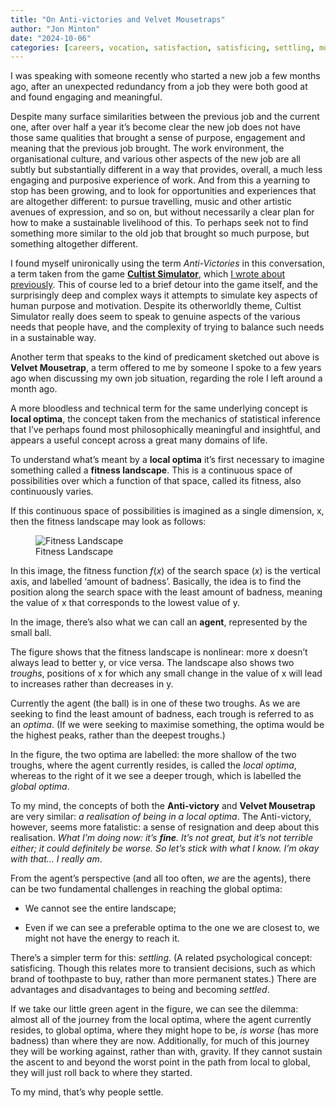 ```yaml
---
title: "On Anti-victories and Velvet Mousetraps"
author: "Jon Minton"
date: "2024-10-06"
categories: [careers, vocation, satisfaction, satisficing, settling, motivation, optima]
---
```


I was speaking with someone recently who started a new job a few months ago, after an unexpected redundancy from a job they were both good at and found engaging and meaningful.

Despite many surface similarities between the previous job and the current one, after over half a year it's become clear the new job does not have those same qualities that brought a sense of purpose, engagement and meaning that the previous job brought. The work environment, the organisational culture, and various other aspects of the new job are all subtly but substantially different in a way that provides, overall, a much less engaging and purposive experience of work. And from this a yearning to stop has been growing, and to look for opportunities and experiences that are altogether different: to pursue travelling, music and other artistic avenues of expression, and so on, but without necessarily a clear plan for how to make a sustainable livelihood of this. To perhaps seek not to find something more similar to the old job that brought so much purpose, but something altogether different.

I found myself unironically using the term *Anti-Victories* in this conversation, a term taken from the game [**Cultist Simulator**](https://cultistsimulator.fandom.com/wiki/Cultist_Simulator_Wiki), which [I wrote about previously](../unpop/psychomechanics-of-cultist-simulator/index.qmd). This of course led to a brief detour into the game itself, and the surprisingly deep and complex ways it attempts to simulate key aspects of human purpose and motivation. Despite its otherworldly theme, Cultist Simulator really does seem to speak to genuine aspects of the various needs that people have, and the complexity of trying to balance such needs in a sustainable way.

Another term that speaks to the kind of predicament sketched out above is **Velvet Mousetrap**, a term offered to me by someone I spoke to a few years ago when discussing my own job situation, regarding the role I left around a month ago.

A more bloodless and technical term for the same underlying concept is **local optima**, the concept taken from the mechanics of statistical inference that I've perhaps found most philosophically meaningful and insightful, and appears a useful concept across a great many domains of life.

To understand what's meant by a **local optima** it's first necessary to imagine something called a **fitness landscape**. This is a continuous space of possibilities over which a function of that space, called its fitness, also continuously varies.

If this continuous space of possibilities is imagined as a single dimension, x, then the fitness landscape may look as follows:

![Fitness Landscape](optima-fitness-landscape.png)

In this image, the fitness function $f(x)$ of the search space ($x$) is the vertical axis, and labelled 'amount of badness'. Basically, the idea is to find the position along the search space with the least amount of badness, meaning the value of x that corresponds to the lowest value of y.

In the image, there's also what we can call an **agent**, represented by the small ball.

The figure shows that the fitness landscape is nonlinear: more x doesn't always lead to better y, or vice versa. The landscape also shows two *troughs*, positions of x for which any small change in the value of x will lead to increases rather than decreases in y.

Currently the agent (the ball) is in one of these two troughs. As we are seeking to find the least amount of badness, each trough is referred to as an *optima*. (If we were seeking to maximise something, the optima would be the highest peaks, rather than the deepest troughs.)

In the figure, the two optima are labelled: the more shallow of the two troughs, where the agent currently resides, is called the *local optima*, whereas to the right of it we see a deeper trough, which is labelled the *global optima*.

To my mind, the concepts of both the **Anti-victory** and **Velvet Mousetrap** are very similar: *a realisation of being in a local optima*. The Anti-victory, however, seems more fatalistic: a sense of resignation and deep about this realisation. *What I'm doing now: it's **fine**. It's not great, but it's not terrible either; it could definitely be worse. So let's stick with what I know. I'm okay with that... I really am*.

From the agent's perspective (and all too often, *we* are the agents), there can be two fundamental challenges in reaching the global optima:

-   We cannot see the entire landscape;

-   Even if we can see a preferable optima to the one we are closest to, we might not have the energy to reach it.

There's a simpler term for this: *settling*. (A related psychological concept: satisficing. Though this relates more to transient decisions, such as which brand of toothpaste to buy, rather than more permanent states.) There are advantages and disadvantages to being and becoming *settled*.

If we take our little green agent in the figure, we can see the dilemma: almost all of the journey from the local optima, where the agent currently resides, to global optima, where they might hope to be, *is worse* (has more badness) than where they are now. Additionally, for much of this journey they will be working against, rather than with, gravity. If they cannot sustain the ascent to and beyond the worst point in the path from local to global, they will just roll back to where they started.

To my mind, that's why people settle.
